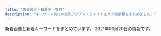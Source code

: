 ```yaml
---
title: "西日暮里・日暮里・鶯谷"
description: "キーワード別にの巨乳アジアン・チャイナエステ嬢情報をまとめました。"
---
```


新着画像と新着キーワードをまとめています。
2021年03月20日の情報です。

<DmmAffiliateIns />
<KeywordTable
  shops={
    [
    {
        "img_links": [
            "http://flowerscent.este.work/2/uploadimg/1600260826.jpg",
            "http://flowerscent.este.work/head_1_4691_1553674270167089.png",
            "http://flowerscent.este.work/head_3_4691_1556258938113847.png",
            "http://flowerscent.este.work/head_2_4691_1553674270815382.png",
            "http://flowerscent.este.work/2/uploadimg/1599833697.jpg"
        ],
        "url": "http://flowerscent.este.work/",
        "name": "\u3075\u308f\u3075\u308f",
        "keywords": {
            "E": 12,
            "86": 12,
            "83": 36,
            "D": 12,
            "87": 12,
            "C": 36
        },
        "station": "JR\u897f\u65e5\u66ae\u91cc\u99c5"
    },
    {
        "name": "\u9e97\u4eba",
        "url": "http://reijin.xyz.mn/",
        "img_links": [],
        "keywords": {},
        "station": "JR\u65e5\u66ae\u91cc\u99c5\u6771\u53e3"
    },
    {
        "keywords": {
            "85": 5,
            "D": 20,
            "86": 15
        },
        "name": "\u6843",
        "station": "JR\u65e5\u66ae\u91cc\u99c5\u5357\u53e3",
        "img_links": [
            "http://momo.tyo.cm/images/nav_link01.png",
            "http://momo.tyo.cm/photos/sites/53/2021/02/2021021607405658.jpg",
            "http://momo.tyo.cm/images/tit05.png",
            "http://momo.tyo.cm/images/tit_com03.png",
            "http://momo.tyo.cm/images/news.png",
            "http://momo.tyo.cm/images/tit_link01.png",
            "http://momo.tyo.cm/images/tit_com04.png",
            "http://momo.tyo.cm/images/bg_pick.png",
            "http://momo.tyo.cm/images/tit_com05.png",
            "http://momo.tyo.cm/images/tit01.png",
            "http://momo.tyo.cm/images/border02.png",
            "http://momo.tyo.cm/images/tit_com.png",
            "http://momo.tyo.cm/images/tit_com02.png",
            "http://momo.tyo.cm/images/nav_link04.png",
            "http://momo.tyo.cm/images/tit_staff.png",
            "http://momo.tyo.cm/images/border01.png",
            "http://momo.tyo.cm/images/tit_com01.png",
            "http://momo.tyo.cm/images/tit02.png",
            "http://momo.tyo.cm/images/tit03.png",
            "http://momo.tyo.cm/images/nav_link06.png",
            "http://momo.tyo.cm/photos/sites/53/2021/02/2021021607405578.jpg",
            "http://momo.tyo.cm/images/nav_link03.png",
            "http://momo.tyo.cm/photos/sites/53/2021/02/2021021607405730.jpg",
            "http://momo.tyo.cm/photos/sites/53/2021/02/2021021607405882.jpg",
            "http://momo.tyo.cm/images/nav_link05.png",
            "http://momo.tyo.cm/images/nav_link02.png",
            "http://momo.tyo.cm/images/tit04.png",
            "http://momo.tyo.cm/images/top_slider02.jpg",
            "http://momo.tyo.cm/images/pagetop.png",
            "http://momo.tyo.cm/images/top_slider01.jpg"
        ],
        "url": "http://momo.tyo.cm/"
    },
    {
        "url": "http://www.night.ne.jp/tokyo/hayasi/",
        "img_links": [
            "http://www.night.ne.jp/nightnet/img/13.jpg",
            "http://www.night.ne.jp/_format/P/img/index_enter_1.jpg",
            "http://www.night.ne.jp/nightnet/img/7.jpg",
            "http://www.night.ne.jp/tokyo/hayasi/img/view_6.jpg",
            "http://www.night.ne.jp/nightnet/img/8.jpg",
            "http://www.night.ne.jp/nightnet/img/11.jpg",
            "http://www.night.ne.jp/nightnet/img/17.jpg",
            "http://www.night.ne.jp/tokyo/hayasi/img_staff/g_7181.jpg",
            "http://www.night.ne.jp/tokyo/hayasi/img/view_2.jpg",
            "http://www.night.ne.jp/tokyo/hayasi/img/index_view.jpg",
            "http://www.night.ne.jp/tokyo/hayasi/img/index.jpg",
            "http://www.night.ne.jp/nightnet/img/4.jpg",
            "http://www.night.ne.jp/_format/W/img/whats_view.jpg",
            "http://www.night.ne.jp/nightnet/img/3.jpg",
            "http://www.night.ne.jp/nightnet/img/14.jpg",
            "http://www.night.ne.jp/tokyo/hayasi/img/view_3.jpg",
            "http://www.night.ne.jp/tokyo/hayasi/img/view_4.jpg",
            "http://www.night.ne.jp/_format/P/img/whats_news.jpg",
            "http://www.night.ne.jp/nightnet/img/10.jpg",
            "http://www.night.ne.jp/nightnet/img/5.jpg",
            "http://www.night.ne.jp/nightnet/img/15.jpg",
            "http://www.night.ne.jp/nightnet/img/16.jpg",
            "http://www.night.ne.jp/nightnet/img/12a.jpg",
            "http://www.night.ne.jp/tokyo/hayasi/img/index_top.jpg",
            "http://www.night.ne.jp/tokyo/hayasi/img/qr_code.jpg",
            "http://www.night.ne.jp/nightnet/img/9.jpg",
            "http://www.night.ne.jp/_format/P/img/over_msg_02.jpg",
            "http://www.night.ne.jp/nightnet/img/2.jpg",
            "http://www.night.ne.jp/tokyo/hayasi/img/view_5.jpg",
            "http://www.night.ne.jp/nightnet/img/6.jpg",
            "http://www.night.ne.jp/_format/P/img/over_msg_01.jpg",
            "http://www.night.ne.jp/tokyo/hayasi/img/view_1.jpg",
            "http://www.night.ne.jp/nightnet/img/1.jpg"
        ],
        "station": "JR\u65e5\u66ae\u91cc\u99c5",
        "name": "\u6797\u30de\u30c3\u30b5\u30fc\u30b8",
        "keywords": {}
    },
    {
        "station": "JR\u897f\u65e5\u66ae\u91cc\u99c5",
        "keywords": {},
        "img_links": [
            "http://www.hohoemi.es-relax.info/images/r02.jpg",
            "http://www.hohoemi.es-relax.info/images/r01.jpg",
            "http://www.hohoemi.es-relax.info/images/162-1.jpg",
            "http://www.hohoemi.es-relax.info/gals/yuyu1.jpg",
            "http://www.hohoemi.es-relax.info/images/img04.jpg",
            "http://www.hohoemi.es-relax.info/gals/nana1.jpg",
            "http://www.hohoemi.es-relax.info/i/room/r01.jpg",
            "http://www.hohoemi.es-relax.info/gals/yuri1.jpg",
            "http://www.hohoemi.es-relax.info/i/room/r02.jpg",
            "http://www.hohoemi.es-relax.info/images/newsbar.jpg",
            "http://www.hohoemi.es-relax.info/i/room/r04.jpg",
            "http://www.hohoemi.es-relax.info/images/r04.jpg",
            "http://www.hohoemi.es-relax.info/images/r05.jpg",
            "http://www.hohoemi.es-relax.info/images/img03.jpg",
            "http://www.hohoemi.es-relax.info/gals/egao1.jpg",
            "http://www.hohoemi.es-relax.info/i/room/r03.jpg",
            "http://www.hohoemi.es-relax.info/gals/nanami1.jpg",
            "http://www.hohoemi.es-relax.info/gals/karin1.jpg",
            "http://www.hohoemi.es-relax.info/gals/mirai1.jpg",
            "http://www.hohoemi.es-relax.info/gals/monika1.jpg",
            "http://www.hohoemi.es-relax.info/gals/rika1.jpg",
            "http://www.hohoemi.es-relax.info/images/nanami1.jpg",
            "http://www.hohoemi.es-relax.info/images/r03.jpg",
            "http://www.hohoemi.es-relax.info/images/img02.jpg"
        ],
        "name": "\u307b\u307b\u3048\u307f",
        "url": "http://www.hohoemi.es-relax.info/"
    },
    {
        "keywords": {
            "E": 1,
            "D": 9,
            "C": 1,
            "87": 1,
            "84": 2,
            "86": 7,
            "85": 1
        },
        "img_links": [
            "http://chou.ies.bz/images/top.png",
            "http://chou.ies.bz/photos/sites/85/2020/12/2020120204150858.jpg",
            "http://chou.ies.bz/photos/sites/85/2020/10/2020100610383828.jpg",
            "http://chou.ies.bz/photos/sites/85/2019/07/2019070106340260.jpg",
            "http://chou.ies.bz/photos/sites/85/2019/06/2019062803491517.jpg",
            "http://chou.ies.bz/images/s1.png",
            "http://chou.ies.bz/images/s_staff.jpg",
            "http://chou.ies.bz/images/s_link.png",
            "http://chou.ies.bz/photos/sites/85/2019/12/2019120602315853.jpg",
            "http://chou.ies.bz/photos/sites/85/2020/12/2020120204265615.jpg",
            "http://chou.ies.bz/images/s3.png",
            "http://chou.ies.bz/images/s_news.png",
            "http://chou.ies.bz/photos/sites/85/2019/07/2019070106320474.jpg",
            "http://chou.ies.bz/photos/sites/85/2020/12/2020121802483415.jpg",
            "http://chou.ies.bz/photos/sites/85/2019/07/2019070509385227.jpg",
            "http://chou.ies.bz/images/s_pick.png",
            "http://chou.ies.bz/photos/sites/85/2019/07/2019070106330942.jpg",
            "http://chou.ies.bz/photos/sites/85/2020/10/2020100610370157.jpg",
            "http://chou.ies.bz/photos/sites/85/2019/07/2019070106333414.jpg",
            "http://chou.ies.bz/images/mobile.png",
            "http://chou.ies.bz/images/n3.png",
            "http://chou.ies.bz/images/n1.jpg"
        ],
        "url": "http://chou.ies.bz/",
        "station": "JR\u897f\u65e5\u66ae\u91cc\u99c5",
        "name": "\u706f\u308a\u5c4b"
    },
    {
        "url": "http://es-rlx.com/",
        "keywords": {
            "C": 21
        },
        "station": "JR\u9daf\u8c37\u99c5\u5317\u53e3",
        "img_links": [
            "http://es-rlx.com/img/access/road03.jpg",
            "http://es-rlx.com/staff/sakura/01.jpg",
            "http://es-rlx.com/staff/minami/01.jpg",
            "http://es-rlx.com/img/access/road02.jpg",
            "http://es-rlx.com/staff/minami/01mb.jpg",
            "http://es-rlx.com/img/access/kanban.png",
            "http://es-rlx.com/pic/top1.jpg",
            "http://es-rlx.com/img/access/road01.jpg",
            "http://es-rlx.com/staff/sakura/01mb.jpg",
            "http://es-rlx.com/staff/mai/01mb.jpg",
            "http://es-rlx.com/img/youtube.jpg",
            "http://es-rlx.com/staff/anna/01.jpg",
            "http://es-rlx.com/staff/rumi/01.jpg",
            "http://es-rlx.com/pic/head.png",
            "http://es-rlx.com/img/ft_tel.png",
            "http://es-rlx.com/img/ttl_mobile.png",
            "http://es-rlx.com/img/ttl_staff.png",
            "http://es-rlx.com/staff/anna/01mb.jpg",
            "http://es-rlx.com/pic/top2.jpg",
            "http://es-rlx.com/staff/mai/01.jpg",
            "http://es-rlx.com/img/access/roaddm.png",
            "http://es-rlx.com/img/ttl_tnew.png",
            "http://es-rlx.com/i/files/homeimg.jpg",
            "http://es-rlx.com/staff/yuki/01.jpg",
            "http://es-rlx.com/pic/top3.jpg",
            "http://es-rlx.com/img/access/road04.jpg",
            "http://es-rlx.com/staff/rumi/01mb.jpg",
            "http://es-rlx.com/staff/yuki/01mb.jpg",
            "http://es-rlx.com/img/ttl_rec.png"
        ],
        "name": "\u5065\u7f8e\u5802"
    },
    {
        "img_links": [
            "https://mominoki.tyo.ac/images/themes/pink/line.png",
            "https://mominoki.tyo.ac/photos/sites/41/2020/11/2020111401222038.jpg",
            "https://mominoki.tyo.ac/images/themes/pink/no1.png",
            "https://mominoki.tyo.ac/images/themes/pink/no2.png",
            "https://mominoki.tyo.ac/images/room1.jpg",
            "https://mominoki.tyo.ac/images/room2.jpg",
            "https://mominoki.tyo.ac/images/themes/pink/s_link.png",
            "https://mominoki.tyo.ac/photos/sites/41/2021/03/202103150746598.jpg",
            "https://mominoki.tyo.ac/images/themes/pink/mobile.jpg",
            "https://mominoki.tyo.ac/images/themes/pink/s_news.png",
            "https://mominoki.tyo.ac/images/room4.jpg",
            "https://mominoki.tyo.ac/images/themes/pink/r3.jpg",
            "https://mominoki.tyo.ac/photos/sites/41/2020/09/2020092801595154.jpg",
            "https://mominoki.tyo.ac/photos/sites/41/2020/09/2020092804344656.jpg",
            "https://mominoki.tyo.ac/images/themes/pink/s_ranking.png",
            "https://mominoki.tyo.ac/images/themes/pink/s_staff.png",
            "https://mominoki.tyo.ac/images/themes/pink/s_newface.png",
            "https://mominoki.tyo.ac/images/themes/pink/s_pickup.png",
            "https://mominoki.tyo.ac/photos/sites/41/2020/09/2020092804344859.jpg",
            "https://mominoki.tyo.ac/photos/sites/41/2020/09/2020092804344750.jpg",
            "https://mominoki.tyo.ac/images/room3.jpg",
            "https://mominoki.tyo.ac/photos/sites/41/2020/09/2020092810535583.jpg",
            "https://mominoki.tyo.ac/photos/sites/41/2021/03/202103150747058.jpg"
        ],
        "keywords": {
            "86": 4,
            "C": 15,
            "87": 8,
            "83": 4,
            "D": 24,
            "E": 4,
            "85": 12
        },
        "name": "\u3082\u307f\u306e\u6728",
        "station": "\u753a\u5c4b\u99c51\u756a\u51fa\u53e3",
        "url": "https://mominoki.tyo.ac/"
    },
    {
        "keywords": {},
        "name": "\u5fc3\u7f8e",
        "img_links": [
            "http://www.ai-lian.work/images/tel.jpg",
            "http://www.ai-lian.work/img/saya1.jpg",
            "http://www.ai-lian.work/images/1.jpg",
            "http://www.ai-lian.work/images/news.jpg",
            "http://www.ai-lian.work/images/sys1.jpg",
            "http://www.ai-lian.work/images/ta.jpg",
            "http://www.ai-lian.work/images/line.png",
            "http://www.ai-lian.work/images/interior_t.jpg",
            "http://www.ai-lian.work/images/staff_t.jpg",
            "http://www.ai-lian.work/images/mobile.jpg",
            "http://www.ai-lian.work/images/int1.jpg",
            "http://www.ai-lian.work/images/int2.jpg",
            "http://www.ai-lian.work/img/aya1.jpg",
            "http://www.ai-lian.work/images/head.jpg",
            "http://www.ai-lian.work/images/2.jpg",
            "http://www.ai-lian.work/img/yui1.jpg",
            "http://www.ai-lian.work/images/rec1.jpg",
            "http://www.ai-lian.work/images/3.jpg"
        ],
        "url": "http://www.ai-lian.work/",
        "station": "JR\u9daf\u8c37\u99c5\u5317\u53e3"
    },
    {
        "keywords": {
            "86": 10,
            "D": 10
        },
        "name": "\u30d1\u30b8\u30e3\u30de",
        "station": "JR\u65e5\u66ae\u91cc\u99c5\u6771\u53e3",
        "url": "http://massage-aroma.pink/",
        "img_links": [
            "http://massage-aroma.pink/images/nav-001.png",
            "http://massage-aroma.pink/images/cg04.jpg",
            "http://massage-aroma.pink/images/top001.png",
            "http://massage-aroma.pink/images/no.png",
            "http://massage-aroma.pink/images/cg06.jpg",
            "http://massage-aroma.pink/images/cg08.jpg",
            "http://massage-aroma.pink/images/cg10.jpg",
            "http://massage-aroma.pink/images/cg09.jpg",
            "http://massage-aroma.pink/images/nav-003.png",
            "http://massage-aroma.pink/images/cg061.jpg",
            "http://massage-aroma.pink/images/nav-006.png",
            "http://massage-aroma.pink/images/cg03.jpg",
            "http://massage-aroma.pink/images/tel.png",
            "http://massage-aroma.pink/images/cg05.jpg",
            "http://massage-aroma.pink/images/nav-005.png",
            "http://massage-aroma.pink/images/cg02.jpg",
            "http://massage-aroma.pink/images/cg011.jpg",
            "http://massage-aroma.pink/images/nav-004.png",
            "http://massage-aroma.pink/images/cg07.jpg",
            "http://massage-aroma.pink/images/nav-002.png",
            "http://massage-aroma.pink/images/cg01.jpg"
        ]
    },
    {
        "url": "http://onkyoukou.tyo.cm/",
        "name": "\u6e29\u99a8\u6e2f-\u304a\u3093\u304d\u3087\u3046\u3053\u3046-",
        "img_links": [
            "http://onkyoukou.tyo.cm/photos/sites/88/2020/03/2020030111163079.jpg",
            "http://onkyoukou.tyo.cm/images/s_link.jpg",
            "http://onkyoukou.tyo.cm/images/acc1.jpg",
            "http://onkyoukou.tyo.cm/images/s_staff.jpg",
            "http://onkyoukou.tyo.cm/images/line.jpg",
            "http://onkyoukou.tyo.cm/images/n3.jpg",
            "http://onkyoukou.tyo.cm/images/nbj1.jpg",
            "http://onkyoukou.tyo.cm/photos/sites/88/2017/03/staff1.jpg",
            "http://onkyoukou.tyo.cm/images/s_staff1.jpg",
            "http://onkyoukou.tyo.cm/images/face_bj.jpg",
            "http://onkyoukou.tyo.cm/images/nbj3.jpg",
            "http://onkyoukou.tyo.cm/images/s_mobile.jpg",
            "http://onkyoukou.tyo.cm/images/acc3.jpg",
            "http://onkyoukou.tyo.cm/images/n1.jpg",
            "http://onkyoukou.tyo.cm/photos/sites/88/2017/03/staff4.jpg",
            "http://onkyoukou.tyo.cm/images/acc2.jpg",
            "http://onkyoukou.tyo.cm/images/s_pick.jpg",
            "http://onkyoukou.tyo.cm/images/s_face.jpg",
            "http://onkyoukou.tyo.cm/photos/sites/88/2017/03/staff2.jpg",
            "http://onkyoukou.tyo.cm/images/s_news.jpg",
            "http://onkyoukou.tyo.cm/images/top.png",
            "http://onkyoukou.tyo.cm/images/face_bj3.jpg",
            "http://onkyoukou.tyo.cm/images/mobile.jpg"
        ],
        "keywords": {
            "86": 3,
            "C": 13,
            "87": 3,
            "88": 6
        },
        "station": "JR\u897f\u65e5\u66ae\u91cc\u99c5"
    },
    {
        "url": "http://www.mac-riraku106.xyz/",
        "img_links": [
            "http://www.mac-riraku106.xyz/uploads/200501/1-200501125300127.jpg",
            "http://www.mac-riraku106.xyz/uploads/191219/1-19121912423J29.jpg",
            "http://www.mac-riraku106.xyz/static/picture/michi02.png",
            "http://www.mac-riraku106.xyz/static/picture/tel.png",
            "http://www.mac-riraku106.xyz/uploads/190723/1-2.jpg",
            "http://www.mac-riraku106.xyz/uploads/190926/1-1Z926131T2408.jpg",
            "http://www.mac-riraku106.xyz/uploads/190906/1-1ZZ612503C39.jpg",
            "http://www.mac-riraku106.xyz/static/picture/top-img01.png",
            "http://www.mac-riraku106.xyz/uploads/191209/1-1912091229204E.jpg",
            "http://www.mac-riraku106.xyz/uploads/200818/1-200QQ55415J4.jpg",
            "http://www.mac-riraku106.xyz/uploads/190826/1-1ZR614462Qa.jpg",
            "http://www.mac-riraku106.xyz/uploads/200801/1-200P1110631926.jpg",
            "http://www.mac-riraku106.xyz/uploads/190723/33-1.jpg",
            "http://www.mac-riraku106.xyz/uploads/190723/10-1.jpg",
            "http://www.mac-riraku106.xyz/uploads/200501/1-200501125150516.jpg",
            "http://www.mac-riraku106.xyz/uploads/200801/1-200P1110A4M2.jpg",
            "http://www.mac-riraku106.xyz/uploads/190723/30-1.jpg",
            "http://www.mac-riraku106.xyz/uploads/190723/25-1.jpg",
            "http://www.mac-riraku106.xyz/uploads/200310/1-200310130925920.jpg",
            "http://www.mac-riraku106.xyz/uploads/191106/1-191106092T0531.jpg",
            "http://www.mac-riraku106.xyz/uploads/200310/1-200310130Z0421.jpg",
            "http://www.mac-riraku106.xyz/uploads/190723/21-1.jpg",
            "http://www.mac-riraku106.xyz/uploads/190723/34-1.jpg",
            "http://www.mac-riraku106.xyz/uploads/200317/1-20031G4420c38.jpg",
            "http://www.mac-riraku106.xyz/uploads/200801/1-200P1110412514.jpg",
            "http://www.mac-riraku106.xyz/uploads/200310/1-20031013091I08.jpg",
            "http://www.mac-riraku106.xyz/static/picture/1.jpg",
            "http://www.mac-riraku106.xyz/static/picture/2.jpg",
            "http://www.mac-riraku106.xyz/uploads/191008/1-19100Q5453V63.jpg",
            "http://www.mac-riraku106.xyz/uploads/190826/1-1ZR6144611E0.jpg",
            "http://www.mac-riraku106.xyz/static/picture/michi01.png",
            "http://www.mac-riraku106.xyz/static/picture/top-img09.png",
            "http://www.mac-riraku106.xyz/uploads/200501/1-200501144951148.jpg",
            "http://www.mac-riraku106.xyz/uploads/190723/10-2.jpg",
            "http://www.mac-riraku106.xyz/uploads/200501/1-200501125251121.jpg",
            "http://www.mac-riraku106.xyz/uploads/200608/1-20060Q0251EY.jpg",
            "http://www.mac-riraku106.xyz/uploads/191106/1-191106092J62Y.jpg",
            "http://www.mac-riraku106.xyz/uploads/190723/23-2.jpg",
            "http://www.mac-riraku106.xyz/static/picture/call.png",
            "http://www.mac-riraku106.xyz/uploads/190926/1-1Z926131R6102.jpg",
            "http://www.mac-riraku106.xyz/uploads/190723/23-3.jpg",
            "http://www.mac-riraku106.xyz/uploads/200317/1-20031G44235R7.jpg",
            "http://www.mac-riraku106.xyz/uploads/191209/1-191209123459153.jpg",
            "http://www.mac-riraku106.xyz/uploads/191008/1-19100Q5451M20.jpg",
            "http://www.mac-riraku106.xyz/uploads/191128/1-19112Q31009521.jpg",
            "http://www.mac-riraku106.xyz/uploads/191128/1-19112Q3102OP.jpg",
            "http://www.mac-riraku106.xyz/uploads/200501/1-200501125159161.jpg",
            "http://www.mac-riraku106.xyz/uploads/200818/1-200QQ554231G.jpg",
            "http://www.mac-riraku106.xyz/uploads/191219/1-191219124141563.jpg",
            "http://www.mac-riraku106.xyz/uploads/200818/1-200QQ5535E92.jpg",
            "http://www.mac-riraku106.xyz/uploads/200325/1-2003251H340B9.jpg",
            "http://www.mac-riraku106.xyz/static/picture/top-img03.png",
            "http://www.mac-riraku106.xyz/uploads/200501/1-200501145011C2.jpg",
            "http://www.mac-riraku106.xyz/uploads/200317/1-20031G44220J0.jpg",
            "http://www.mac-riraku106.xyz/uploads/190723/1-1.jpg",
            "http://www.mac-riraku106.xyz/uploads/191128/1-19112Q3111UF.jpg",
            "http://www.mac-riraku106.xyz/uploads/191106/1-191106092S0357.jpg",
            "http://www.mac-riraku106.xyz/uploads/200325/1-2003251H312V4.jpg",
            "http://www.mac-riraku106.xyz/uploads/190906/1-1ZZ6125225A4.jpg",
            "http://www.mac-riraku106.xyz/uploads/191209/1-191209122ZY50.jpg",
            "http://www.mac-riraku106.xyz/uploads/190723/23-1.jpg",
            "http://www.mac-riraku106.xyz/uploads/200608/1-20060Q02506204.jpg",
            "http://www.mac-riraku106.xyz/uploads/200501/1-200501145002a7.jpg",
            "http://www.mac-riraku106.xyz/static/picture/top-img02.png"
        ],
        "station": "JR\u65e5\u66ae\u91cc\u99c5\u5357\u53e3",
        "name": "\u306f\u305f\u3061",
        "keywords": {
            "86": 19,
            "C": 18,
            "94": 3,
            "D": 48,
            "85": 16,
            "E": 6,
            "F": 3
        }
    },
    {
        "station": "JR\u65e5\u66ae\u91cc\u99c5\u6771\u53e3",
        "img_links": [
            "http://es-minami.com/images/rika1.jpg",
            "http://es-minami.com/gals/nana1.jpg",
            "http://es-minami.com/images/sayuri1.jpg",
            "http://www.es-minami.com/gals/yuki1.jpg",
            "http://es-minami.com/images/mobole.png",
            "http://www.es-minami.com/gals/nana1.jpg",
            "http://es-minami.com/img/mika1.jpg",
            "http://www.es-minami.com/images/pick_staff6.jpg",
            "http://es-minami.com/images/staff-bar.png",
            "http://www.es-minami.com/images/rika1.jpg",
            "http://www.es-minami.com/images/mobole.png",
            "http://es-minami.com/gals/yuki1.jpg",
            "http://www.es-minami.com/img/yuki1.jpg",
            "http://www.es-minami.com/gals/sakura1.jpg",
            "http://www.es-minami.com/images/riri1.jpg",
            "http://www.es-minami.com/img/sayuri1.jpg",
            "http://es-minami.com/img/mika2.jpg",
            "http://es-minami.com/gals/sayuri1.jpg",
            "http://es-minami.com/img/nana1.jpg",
            "http://www.es-minami.com/img/sayuri2.jpg",
            "http://es-minami.com/images/news.png",
            "http://es-minami.com/images/riri1.jpg",
            "http://www.es-minami.com/gals/riri1.jpg",
            "http://es-minami.com/images/nana1.jpg",
            "http://www.es-minami.com/img/riri1.jpg",
            "http://www.es-minami.com/images/sayuri2.jpg",
            "http://es-minami.com/images/yuki1.jpg",
            "http://www.es-minami.com/img/mika2.jpg",
            "http://www.es-minami.com/images/sayuri1.jpg",
            "http://www.es-minami.com/gals/mika1.jpg",
            "http://www.es-minami.com/img/nana1.jpg",
            "http://www.es-minami.com/gals/rika1.jpg",
            "http://es-minami.com/images/pick_staff6.jpg",
            "http://www.es-minami.com/images/nana1.jpg",
            "http://es-minami.com/images/mika1.jpg",
            "http://es-minami.com/img/sayuri1.jpg",
            "http://www.es-minami.com/images/news.png",
            "http://es-minami.com/img/sayuri2.jpg",
            "http://www.es-minami.com/gals/sayuri2.jpg",
            "http://www.es-minami.com/images/yuki1.jpg",
            "http://www.es-minami.com/gals/sayuri1.jpg",
            "http://www.es-minami.com/images/staff-bar.png",
            "http://es-minami.com/gals/mika2.jpg",
            "http://es-minami.com/img/riri1.jpg",
            "http://es-minami.com/gals/sayuri2.jpg",
            "http://www.es-minami.com/images/mika2.jpg",
            "http://es-minami.com/gals/sakura1.jpg",
            "http://es-minami.com/gals/rika1.jpg",
            "http://www.es-minami.com/images/mika1.jpg",
            "http://es-minami.com/gals/riri1.jpg",
            "http://es-minami.com/gals/mika1.jpg",
            "http://es-minami.com/images/mika2.jpg",
            "http://www.es-minami.com/img/mika1.jpg",
            "http://es-minami.com/img/yuki1.jpg",
            "http://www.es-minami.com/gals/mika2.jpg",
            "http://es-minami.com/images/sayuri2.jpg"
        ],
        "keywords": {},
        "name": "\u307f\u306a\u307f",
        "url": "http://es-minami.com/"
    },
    {
        "img_links": [
            "http://esthe-aroma.red/images/cg03.jpg",
            "http://esthe-aroma.red/images/r1.jpg",
            "http://esthe-aroma.red/images/precau.png",
            "http://esthe-aroma.red/images/cg10.jpg",
            "http://esthe-aroma.red/images/r4.jpg",
            "http://esthe-aroma.red/images/imm.jpg",
            "http://esthe-aroma.red/images/cg00.jpg",
            "http://esthe-aroma.red/images/staff_s.png",
            "http://esthe-aroma.red/images/r3.jpg",
            "http://esthe-aroma.red/images/cg09.jpg",
            "http://esthe-aroma.red/images/top.png",
            "http://esthe-aroma.red/images/cg02.jpg",
            "http://esthe-aroma.red/images/rec.png",
            "http://esthe-aroma.red/images/cg01.jpg",
            "http://esthe-aroma.red/link/menlog.jpg",
            "http://esthe-aroma.red/images/cg11.jpg",
            "http://esthe-aroma.red/images/cg07.jpg",
            "http://esthe-aroma.red/images/cg05.jpg",
            "http://esthe-aroma.red/images/evetop.png",
            "http://esthe-aroma.red/images/news.png",
            "http://esthe-aroma.red/images/kan.jpg",
            "http://esthe-aroma.red/images/sruru.jpg",
            "http://esthe-aroma.red/images/r2.jpg",
            "http://esthe-aroma.red/images/cg04.jpg",
            "http://esthe-aroma.red/images/cg06.jpg",
            "http://esthe-aroma.red/images/cg08.jpg"
        ],
        "keywords": {
            "E": 1,
            "D": 9,
            "86": 10
        },
        "station": "JR\u65e5\u66ae\u91cc\u99c5\u6771\u53e3",
        "url": "http://esthe-aroma.red/",
        "name": "\u548c\u5408 \u308f\u3054\u3046"
    },
    {
        "keywords": {},
        "img_links": [
            "http://www.es-ms.work/images/int2.jpg",
            "http://www.es-ms.work/img/rina1.jpg",
            "http://www.es-ms.work/images/rec2.jpg",
            "http://www.es-ms.work/images/interior_t.jpg",
            "http://www.es-ms.work/staff/kaya.jpg",
            "http://www.es-ms.work/images/staff_t.jpg",
            "http://www.es-ms.work/images/3.jpg",
            "http://www.es-ms.work/images/news.jpg",
            "http://www.es-ms.work/images/sys.jpg",
            "http://www.es-ms.work/images/2.jpg",
            "http://www.es-ms.work/images/head.jpg",
            "http://www.es-ms.work/staff/sayuri.jpg",
            "http://www.es-ms.work/staff/rina.jpg",
            "http://www.es-ms.work/img/kaya1.jpg",
            "http://www.es-ms.work/images/1.jpg",
            "http://www.es-ms.work/images/rec1.jpg",
            "http://www.es-ms.work/images/int1.jpg",
            "http://www.es-ms.work/images/ac1.jpg",
            "http://www.es-ms.work/images/s1.png",
            "http://www.es-ms.work/images/tg.jpg",
            "http://www.es-ms.work/img/sayuri1.jpg"
        ],
        "station": "JR\u9daf\u8c37\u99c5\u5317\u53e3",
        "url": "http://www.es-ms.work/",
        "name": "\u685c\u306e\u5bb6"
    },
    {
        "station": "JR\u65e5\u66ae\u91cc\u99c5\u5357\u53e3",
        "name": "\u30bd\u30d5\u30a3\u30a2",
        "img_links": [
            "https://www.sofia-est.com/img/material/top_pickup.png",
            "https://www.sofia-est.com/img/girl/thumb/s85_1.jpg",
            "https://www.sofia-est.com/img/top/topslide20150918.jpg",
            "https://www.sofia-est.com/img/material/course_tanta1.png",
            "https://www.sofia-est.com/img/girl/thumb/s84_2.jpg",
            "https://www.sofia-est.com/img/material/course_tanta2.png",
            "https://www.sofia-est.com/img/girl/list/s108_list.jpg",
            "https://www.sofia-est.com/img/girl/main/s97_1.jpg",
            "https://www.sofia-est.com/img/girl/pickup/pickup20191220093702.jpg",
            "https://www.sofia-est.com/img/girl/main/s56_1.jpg",
            "https://www.sofia-est.com/img/material/top_about.png",
            "https://www.sofia-est.com/img/material/photo4.jpg",
            "https://www.sofia-est.com/img/girl/list/s97_list.jpg",
            "https://www.sofia-est.com/img/girl/thumb/s55_3.jpg",
            "https://www.sofia-est.com/img/material/photo3.jpg",
            "https://www.sofia-est.com/img/material/top_infomation.png",
            "https://www.sofia-est.com/img/girl/list/s84_list.jpg",
            "https://www.sofia-est.com/img/girl/main/s111_1.jpg",
            "https://www.sofia-est.com/img/girl/pickup/pickup20191220093623.jpg",
            "https://www.sofia-est.com/img/material/gm5_rollout.png",
            "https://www.sofia-est.com/img/material/phototxt.jpg",
            "https://www.sofia-est.com/img/girl/main/s84_1.jpg",
            "https://www.sofia-est.com/img/girl/list/s85_list.jpg",
            "https://www.sofia-est.com/img/girl/main/s55_1.jpg",
            "https://www.sofia-est.com/img/girl/thumb/s100_1.jpg",
            "https://www.sofia-est.com/img/material/top_movie.png",
            "https://www.sofia-est.com/img/material/yakusoku.png",
            "https://www.sofia-est.com/img/material/page8_subt1.png",
            "https://www.sofia-est.com/img/material/photo2.jpg",
            "https://www.sofia-est.com/img/girl/thumb/s89_1.jpg",
            "https://www.sofia-est.com/img/girl/thumb/s92_2.jpg",
            "https://www.sofia-est.com/img/top/topslide20141211.jpg",
            "https://www.sofia-est.com/img/girl/thumb/s85_2.jpg",
            "https://www.sofia-est.com/img/material/top_kodawari.png",
            "https://www.sofia-est.com/img/girl/thumb/s92_1.jpg",
            "https://www.sofia-est.com/img/material/photo5.jpg",
            "https://www.sofia-est.com/img/material/page2_subt1.png",
            "https://www.sofia-est.com/img/girl/main/s94_1.jpg",
            "https://www.sofia-est.com/img/material/gm6_rollout.png",
            "https://www.sofia-est.com/img/material/page7_subt1.png",
            "https://www.sofia-est.com/img/top/topslide20141210.jpg",
            "https://www.sofia-est.com/img/material/page5_subt2.png",
            "https://www.sofia-est.com/img/material/mob_m3_rev1.jpg",
            "https://www.sofia-est.com/img/material/mob_m5.jpg",
            "https://www.sofia-est.com/img/girl/thumb/s94_2.jpg",
            "https://www.sofia-est.com/img/material/page6_subt1.png",
            "https://www.sofia-est.com/img/girl/list/s111_list.jpg",
            "https://www.sofia-est.com/img/material/coursepoint_rev2.png",
            "https://www.sofia-est.com/img/girl/thumb/s57_1.jpg",
            "https://www.sofia-est.com/img/material/page5_subt1.png",
            "https://www.sofia-est.com/img/material/mob_m4.jpg",
            "https://www.sofia-est.com/img/girl/list/s81_list.jpg",
            "https://www.sofia-est.com/img/material/iph.png",
            "https://www.sofia-est.com/img/girl/thumb/s81_1.jpg",
            "https://www.sofia-est.com/img/girl/thumb/s81_2.jpg",
            "https://www.sofia-est.com/img/girl/thumb/s89_2.jpg",
            "https://www.sofia-est.com/img/girl/thumb/s55_2.jpg",
            "https://www.sofia-est.com/img/material/noimg_thumb.jpg",
            "https://www.sofia-est.com/img/material/top_camp.png",
            "https://www.sofia-est.com/img/material/movie_left_yaji.png",
            "https://www.sofia-est.com/img/girl/list/s99_list.jpg",
            "https://www.sofia-est.com/img/girl/thumb/s94_1.jpg",
            "https://www.sofia-est.com/img/material/gm3_rollout.png",
            "https://www.sofia-est.com/img/material/noimg_m.jpg",
            "https://www.sofia-est.com/img/girl/thumb/s56_1.jpg",
            "https://www.sofia-est.com/img/material/top_twitter.png",
            "https://www.sofia-est.com/img/girl/thumb/s85_3.jpg",
            "https://www.sofia-est.com/img/material/photo1.jpg",
            "https://www.sofia-est.com/img/material/page6_subt3.png",
            "https://www.sofia-est.com/img/girl/thumb/s97_2.jpg",
            "https://www.sofia-est.com/img/material/photobig.jpg",
            "https://www.sofia-est.com/img/material/page8_subt2.png",
            "https://www.sofia-est.com/img/girl/thumb/s55_1.jpg",
            "https://www.sofia-est.com/img/material/gm4_rollout.png",
            "https://www.sofia-est.com/img/material/top_news.png",
            "https://www.sofia-est.com/img/material/page3_1_subt1.png",
            "https://www.sofia-est.com/img/material/gm1_rollout.png",
            "https://www.sofia-est.com/img/material/movie20141210.jpg",
            "https://www.sofia-est.com/img/material/noimg_b.jpg",
            "https://www.sofia-est.com/img/girl/thumb/s108_1.jpg",
            "https://www.sofia-est.com/img/girl/main/s108_1.jpg",
            "https://www.sofia-est.com/img/material/courseoption_rev1.png",
            "https://www.sofia-est.com/img/girl/thumb/s81_3.jpg",
            "https://www.sofia-est.com/img/material/photo6.jpg",
            "https://www.sofia-est.com/img/material/mob_m1_rev1.jpg",
            "https://www.sofia-est.com/img/girl/thumb/s84_1.jpg",
            "https://www.sofia-est.com/img/material/hosi5.png",
            "https://www.sofia-est.com/img/material/page3_1_subt2.png",
            "https://www.sofia-est.com/img/girl/thumb/s97_1.jpg",
            "https://www.sofia-est.com/img/material/pagetop_rollout.png",
            "https://www.sofia-est.com/img/what/coupon202009.png",
            "https://www.sofia-est.com/img/girl/thumb/s81_4.jpg",
            "https://www.sofia-est.com/img/material/page3_subt1.png",
            "https://www.sofia-est.com/img/girl/list/s56_list.jpg",
            "https://www.sofia-est.com/img/girl/main/s81_1.jpg",
            "https://www.sofia-est.com/img/girl/thumb/s111_1.jpg",
            "https://www.sofia-est.com/img/material/top_kodawariimg1.jpg",
            "https://www.sofia-est.com/img/girl/main/s89_1.jpg",
            "https://www.sofia-est.com/img/material/sd_rt_btn.png",
            "https://www.sofia-est.com/img/material/mobileqr.png",
            "https://www.sofia-est.com/img/material/page4_subt1.png",
            "https://www.sofia-est.com/img/girl/thumb/s81_5.jpg",
            "https://www.sofia-est.com/img/banner/koko_120x60.png",
            "https://www.sofia-est.com/img/girl/main/s57_1.jpg",
            "https://www.sofia-est.com/img/girl/thumb/s56_2.jpg",
            "https://www.sofia-est.com/img/girl/main/s92_1.jpg",
            "https://www.sofia-est.com/img/material/gm2_rollout.png",
            "https://www.sofia-est.com/img/girl/main/s99_1.jpg",
            "https://www.sofia-est.com/img/girl/pickup/pickup20200111122329.jpg",
            "https://www.sofia-est.com/img/girl/list/s100_list.jpg",
            "https://www.sofia-est.com/img/girl/list/s94_list.jpg",
            "https://www.sofia-est.com/img/material/doublecourse_rev1.png",
            "https://www.sofia-est.com/img/material/movieicon.png",
            "https://www.sofia-est.com/img/material/top_newface.png",
            "https://www.sofia-est.com/img/girl/list/s92_list.jpg",
            "https://www.sofia-est.com/img/girl/list/s57_list.jpg",
            "https://www.sofia-est.com/img/material/photo8.jpg",
            "https://www.sofia-est.com/img/girl/mobilepickup/mobilepickup20200302124127.jpg",
            "https://www.sofia-est.com/img/girl/thumb/s99_2.jpg",
            "https://www.sofia-est.com/img/girl/main/s85_1.jpg",
            "https://www.sofia-est.com/img/material/page6_subt2.png",
            "https://www.sofia-est.com/img/material/mob_youtube.png",
            "https://www.sofia-est.com/img/girl/list/s55_list.jpg",
            "https://www.sofia-est.com/img/girl/pickup/pickup20190509222453.jpg",
            "https://www.sofia-est.com/img/material/movie_right_yaji.png",
            "https://www.sofia-est.com/img/material/mob_m2_rev1.jpg",
            "https://www.sofia-est.com/img/girl/thumb/s99_1.jpg",
            "https://www.sofia-est.com/img/girl/list/s89_list.jpg",
            "https://www.sofia-est.com/img/material/page4_subt2.png",
            "https://www.sofia-est.com/img/material/photo7.jpg"
        ],
        "keywords": {
            "E": 1,
            "\u30bb\u30af\u30b7\u30fc": 29,
            "\u30c0\u30a4\u30ca\u30de\u30a4\u30c8": 1,
            "G": 2
        },
        "url": "https://www.sofia-est.com/"
    },
    {
        "keywords": {},
        "img_links": [
            "http://www.relax-mirai.info/gals/aki1.jpg",
            "http://www.relax-mirai.info/images/m03.jpg",
            "http://www.relax-mirai.info/images/m04.jpg",
            "http://www.relax-mirai.info/images/m02.jpg",
            "http://www.relax-mirai.info/images/info01.jpg",
            "http://www.relax-mirai.info/images/info02.jpg",
            "http://www.relax-mirai.info/gals/risa1.jpg",
            "http://www.relax-mirai.info/i/120/sayuri1.jpg",
            "http://www.relax-mirai.info/i/images/sayuri1.jpg",
            "http://www.relax-mirai.info/images/sayuri1.jpg",
            "http://www.relax-mirai.info/gals/emi1.jpg",
            "http://www.relax-mirai.info/images/momo1.jpg",
            "http://www.relax-mirai.info/gals/kaka1.jpg",
            "http://www.relax-mirai.info/images/risa1.jpg",
            "http://www.relax-mirai.info/images/qr.jpg",
            "http://www.relax-mirai.info/i/images/momo1.jpg"
        ],
        "station": "\u65e5\u66ae\u91cc\u99c5\u6771\u53e3",
        "url": "http://www.relax-mirai.info/",
        "name": "\u672a\u6765"
    },
    {
        "url": "http://www.en-nippori.net/",
        "name": "\u7e01",
        "keywords": {
            "C": 6
        },
        "station": "JR\u65e5\u66ae\u91cc\u99c5\u6771\u53e3",
        "img_links": [
            "http://www.en-nippori.net/image/therapist/06.jpg",
            "http://www.en-nippori.net/image/index/top.jpg",
            "http://www.en-nippori.net/image/therapist/03.jpg",
            "http://www.en-nippori.net/image/therapist/04.jpg",
            "http://www.en-nippori.net/image/mainparts/main.jpg",
            "http://www.en-nippori.net/image/mainparts/images/navi01_06.jpg",
            "http://www.en-nippori.net/image/mainparts/images/navi01_03.jpg",
            "http://www.en-nippori.net/image/mainparts/images/navi01_07.jpg",
            "http://www.en-nippori.net/image/mainparts/images/navi01_04.jpg",
            "http://www.en-nippori.net/image/therapist/01.jpg",
            "http://www.en-nippori.net/image/mainparts/images/navi01_02.jpg",
            "http://www.en-nippori.net/image/mainparts/images/navi01_05.jpg",
            "http://www.en-nippori.net/image/therapist/02.jpg"
        ]
    },
    {
        "url": "http://lapis.tyo.cm/",
        "name": "\u30e9\u30d4\u30b9",
        "img_links": [
            "http://lapis.tyo.cm/images/s_link.jpg",
            "http://lapis.tyo.cm/photos/sites/75/2021/01/2021010407562290.jpg",
            "http://lapis.tyo.cm/photos/sites/75/2021/01/2021010407562482.jpg",
            "http://lapis.tyo.cm/images/mobile.jpg",
            "http://lapis.tyo.cm/photos/sites/75/2021/01/2021010407562697.jpg",
            "http://lapis.tyo.cm/images/pick_bj1.jpg",
            "http://lapis.tyo.cm/photos/sites/75/2021/01/2021010407562324.jpg",
            "http://lapis.tyo.cm/images/s_pick.jpg",
            "http://lapis.tyo.cm/images/nbj1.jpg",
            "http://lapis.tyo.cm/images/s_face.jpg",
            "http://lapis.tyo.cm/images/top.png",
            "http://lapis.tyo.cm/images/s_blog.jpg",
            "http://lapis.tyo.cm/images/new.jpg",
            "http://lapis.tyo.cm/images/s_staff.jpg",
            "http://lapis.tyo.cm/images/nbj3.jpg",
            "http://lapis.tyo.cm/images/pick_bj3.jpg"
        ],
        "keywords": {
            "D": 16,
            "86": 8,
            "87": 4,
            "83": 4
        },
        "station": "JR\u9daf\u8c37\u99c5\u5317\u53e3"
    }
]
}
/>
<DmmAffiliateScript />

